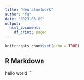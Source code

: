 ```yaml
---
title: "Neuralnetwork"
author: "fq"
date: "2023-03-09"
output:
  html_document:
    df_print: paged
---
```


```r
knitr::opts_chunk$set(echo = TRUE)
```

## R Markdown

hello world
```

